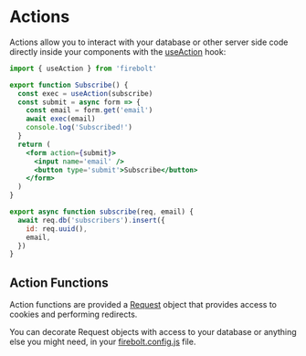 <Metadata
  title='Getting Started: Actions'
  description='Learn how to use Actions in a new Firebolt app.'
/>

# Actions

Actions allow you to interact with your database or other server side code directly inside your components with the [useAction](/docs/ref/useAction) hook:

```jsx title='components/Subscribe.js' lineNumbers
import { useAction } from 'firebolt'

export function Subscribe() {
  const exec = useAction(subscribe)
  const submit = async form => {
    const email = form.get('email')
    await exec(email)
    console.log('Subscribed!')
  }
  return (
    <form action={submit}>
      <input name='email' />
      <button type='submit'>Subscribe</button>
    </form>
  )
}

export async function subscribe(req, email) {
  await req.db('subscribers').insert({
    id: req.uuid(),
    email,
  })
}
```

## Action Functions

Action functions are provided a [Request](/docs/ref/request) object that provides access to cookies and performing redirects.

You can decorate Request objects with access to your database or anything else you might need, in your [firebolt.config.js](/docs/ref/config) file.
